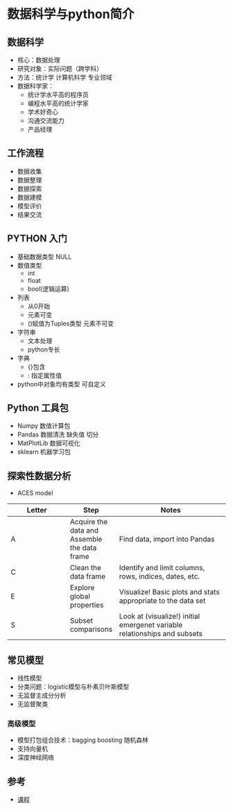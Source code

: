 # 数据科学与python简介

## 数据科学

- 核心：数据处理
- 研究对象：实际问题（跨学科）
- 方法：统计学 计算机科学 专业领域
- 数据科学家：
    - 统计学水平高的程序员
    - 编程水平高的统计学家
    - 学术好奇心
    - 沟通交流能力
    - 产品经理

## 工作流程
  
- 数据收集
- 数据整理
- 数据探索
- 数据建模
- 模型评价
- 结果交流

## PYTHON 入门

- 基础数据类型 NULL
- 数值类型
    - int
    - float
    - bool(逻辑运算)
- 列表
    - 从0开始
    - 元素可变
    - ()赋值为Tuples类型 元素不可变 
- 字符串
    - 文本处理
    - python专长
- 字典
    - {}包含
    - : 指定属性值
- python中对象均有类型 可自定义

## Python 工具包

- Numpy 数值计算包
- Pandas 数据清洗 缺失值 切分
- MatPlotLib 数据可视化
- sklearn 机器学习包

## 探索性数据分析

- ACES model

Letter | Step | Notes
------ | ---- | -----------
A | Acquire the data and Assemble the data frame | Find data, import into Pandas
C | Clean the data frame | Identify and limit columns, rows, indices, dates, etc.
E | Explore global properties | Visualize!  Basic plots and stats appropriate to the data set
S | Subset comparisons | Look at (visualize!) initial emergenet variable relationships and subsets

## 常见模型

- 线性模型
- 分类问题：logistic模型与朴素贝叶斯模型
- 无监督主成分分析
- 无监督聚类

### 高级模型

- 模型打包组合技术：bagging boosting 随机森林
- 支持向量机
- 深度神经网络

## 参考

- [课程](https://github.com/datadave/GADS9-NYC-Spring2014-Lectures)